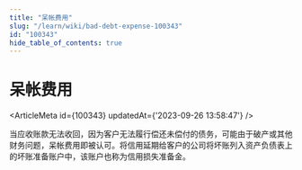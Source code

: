```yaml
---
title: "呆帐费用"
slug: "/learn/wiki/bad-debt-expense-100343"
id: "100343"
hide_table_of_contents: true
---
```



# 呆帐费用

<ArticleMeta id={100343} updatedAt={'2023-09-26 13:58:47'} />
<div className='border-solid border-b border-t-0 my-4 border-[var(--ifm-color-gray-300)]' />

当应收账款无法收回，因为客户无法履行偿还未偿付的债务，可能由于破产或其他财务问题，呆帐费用即被认可。将信用延期给客户的公司将坏账列入资产负债表上的坏账准备账户中，该账户也称为信用损失准备金。
